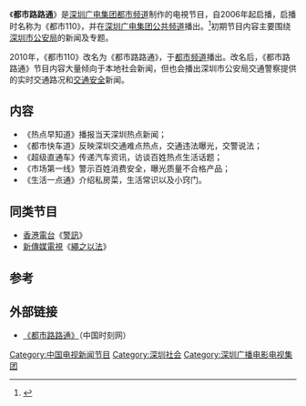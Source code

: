 {{In-progress_tvshow|都市路路通}}
{{電視節目信息框
| 顏色       = 
| 名稱       = 都市路路通<br/>{{lang|en|City No.1}}
| 原名       =
| 圖片       = File:SZMG City No.1.png
| 圖說       = 
| 類型       = 新聞资讯节目
| 原創       =
| 發展       =
| 導演       = 
| 主持       = 马一、任蕊欣
| 演出       =
| 配音       =
| 旁白       =
| 主題曲     =
| 片頭曲     =
| 片尾曲     =
| 作曲       =
| 國家       = {{CHN}}
| 地區       =
| 語言       = [[现代标准汉语|汉语普通话]]
| 季數       =
| 系列數     =
| 集數       =
| 每集列表   =
| 執行製片   = 
| 製片人     = [[深圳广电集团都市频道|深圳广电集团都市频道]]
| 監製   = 
| 副製片人   =
| 共同製片人 =
| 編審       =
| 剪輯       =
| 外景       =
| 機位       =
| 每集長     = 40分钟
| 頻道       = [[深圳广电集团都市频道|深圳广电集团都市频道]]
| 電視網     = 
| 電視臺     = [[深圳广播电影电视集团|深圳广播电影电视集团]]
| 視頻制式   = [[4:3|4:3]] [[SDTV|SDTV]] [[576i|576i]]<br>[[16:9|16:9]] [[HDTV|HDTV]] [[1080i|1080i]]
| 音頻制式   = 立體聲
| 首播國家   =
| 首播地區   = [[中华人民共和国|中国]][[广东省|广东省]][[深圳市|深圳市]]
| 開始       = 2006年12月31日
| 結束       =
| 晚於       =
| 早於       =
| 相關節目   = 
| 中國大陸名稱 =
| 臺灣名稱     =
| 港澳名稱     =
| 馬新名稱     =
| 官方網站   = https://web.archive.org/web/20141023002542/http://www.s1979.com/dianshi/20101207/dsllt.html
| imdb_id    =
| tv_com_id  =
}}
《'''都市路路通'''》是[[深圳广电集团|深圳广电集团]][[深圳广电集团都市频道|都市频道]]制作的电視节目，自2006年起启播，启播时名称为《都市110》，并在[[深圳广电集团公共频道|深圳广电集团公共频道]]播出。<ref>{{cite web | url=http://news.sznews.com/content/2006-12/31/content_740332.htm | title=公共频道《都市110》开播 | publisher=深圳新闻网 | access-date=2015-10-23 | archive-url=https://web.archive.org/web/20170101002044/http://news.sznews.com/content/2006-12/31/content_740332.htm | archive-date=2017-01-01 | dead-url=yes }}</ref>初期节目内容主要围绕[[深圳市公安局|深圳市公安局]]的新闻及专题。

2010年，《都市110》改名为《都市路路通》，于[[深圳广电集团都市频道|都市频道]]播出。改名后，《都市路路通》节目内容大量倾向于本地社会新闻，但也会播出深圳市公安局交通警察提供的实时交通路况和[[交通安全|交通安全]]新闻。

==内容==
*《热点早知道》播报当天深圳热点新闻；
*《都市快车道》反映深圳交通难点热点，交通违法曝光，交警说法；
*《超级直通车》传递汽车资讯，访谈百姓热点生活话题；
*《市场第一线》警示百姓消费安全，曝光质量不合格产品；
*《生活一点通》介绍私房菜，生活常识以及小窍门。

==同类节目==

*[[香港電台|香港電台]]《[[警訊|警訊]]》
*[[新傳媒私人有限公司|新傳媒電視]]《[[繩之以法|繩之以法]]》

==参考==
{{reflist}}

==外部链接==
*[https://web.archive.org/web/20151021203510/http://www.s1979.com/dianshi/dsllt/ 《都市路路通》]（中国时刻网）


[[Category:中国电视新闻节目|Category:中国电视新闻节目]]
[[Category:深圳社会|Category:深圳社会]]
[[Category:深圳广播电影电视集团|Category:深圳广播电影电视集团]]